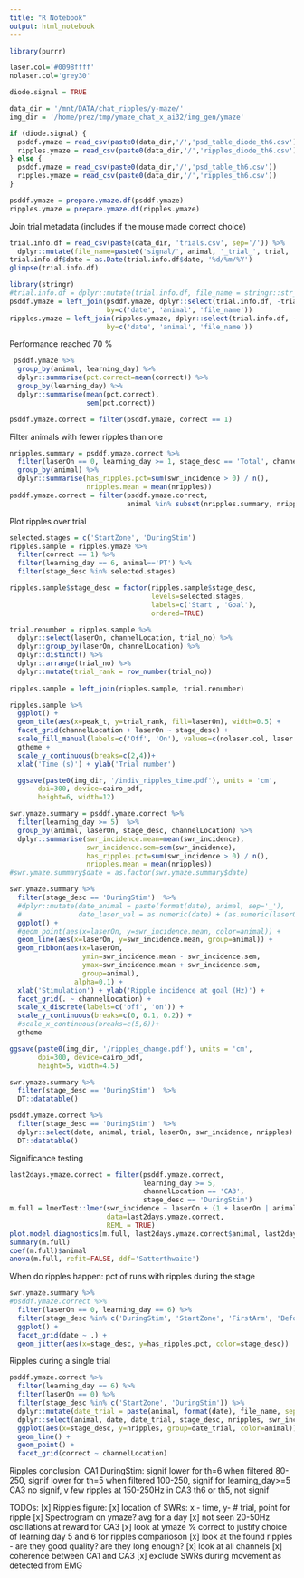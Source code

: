 ```yaml
---
title: "R Notebook"
output: html_notebook
---
```

```r
library(purrr)

laser.col='#0098ffff'
nolaser.col='grey30'
```


```r
diode.signal = TRUE

data_dir = '/mnt/DATA/chat_ripples/y-maze/'
img_dir = '/home/prez/tmp/ymaze_chat_x_ai32/img_gen/ymaze'

if (diode.signal) {
  psddf.ymaze = read_csv(paste0(data_dir,'/','psd_table_diode_th6.csv'))
  ripples.ymaze = read_csv(paste0(data_dir,'/','ripples_diode_th6.csv'))
} else {
  psddf.ymaze = read_csv(paste0(data_dir,'/','psd_table_th6.csv'))
  ripples.ymaze = read_csv(paste0(data_dir,'/','ripples_th6.csv'))
}

psddf.ymaze = prepare.ymaze.df(psddf.ymaze)
ripples.ymaze = prepare.ymaze.df(ripples.ymaze)


```


Join trial metadata (includes if the mouse made correct choice)
```r
trial.info.df = read_csv(paste(data_dir, 'trials.csv', sep='/')) %>%
  dplyr::mutate(file_name=paste0('signal/', animal, '_trial_', trial, '_g0'))
trial.info.df$date = as.Date(trial.info.df$date, '%d/%m/%Y')
glimpse(trial.info.df)
```

```r
library(stringr)
#trial.info.df = dplyr::mutate(trial.info.df, file_name = stringr::str_replace(file_name, '_trial_', '_after_'))
psddf.ymaze = left_join(psddf.ymaze, dplyr::select(trial.info.df, -trial, -state, -laserOn), 
                        by=c('date', 'animal', 'file_name'))
ripples.ymaze = left_join(ripples.ymaze, dplyr::select(trial.info.df, -trial, -state, -laserOn), 
                        by=c('date', 'animal', 'file_name'))
```

Performance reached 70 % 
```r
 psddf.ymaze %>%
  group_by(animal, learning_day) %>%
  dplyr::summarise(pct.correct=mean(correct)) %>% 
  group_by(learning_day) %>%
  dplyr::summarise(mean(pct.correct),
                   sem(pct.correct))
```

```r
psddf.ymaze.correct = filter(psddf.ymaze, correct == 1)
```

Filter animals with fewer ripples than one
```r
nripples.summary = psddf.ymaze.correct %>%
  filter(laserOn == 0, learning_day >= 1, stage_desc == 'Total', channelLocation == 'CA1') %>%
  group_by(animal) %>%
  dplyr::summarise(has_ripples.pct=sum(swr_incidence > 0) / n(),
                   nripples.mean = mean(nripples)) 
psddf.ymaze.correct = filter(psddf.ymaze.correct, 
                             animal %in% subset(nripples.summary, nripples.mean >= 1)$animal)
```

Plot ripples over trial
```r
selected.stages = c('StartZone', 'DuringStim')
ripples.sample = ripples.ymaze %>% 
  filter(correct == 1) %>% 
  filter(learning_day == 6, animal=='PT') %>%
  filter(stage_desc %in% selected.stages)

ripples.sample$stage_desc = factor(ripples.sample$stage_desc, 
                                   levels=selected.stages, 
                                   labels=c('Start', 'Goal'),
                                   ordered=TRUE)

trial.renumber = ripples.sample %>% 
  dplyr::select(laserOn, channelLocation, trial_no) %>% 
  dplyr::group_by(laserOn, channelLocation) %>%
  dplyr::distinct() %>%
  dplyr::arrange(trial_no) %>%
  dplyr::mutate(trial_rank = row_number(trial_no))
  
ripples.sample = left_join(ripples.sample, trial.renumber)

ripples.sample %>%
  ggplot() +
  geom_tile(aes(x=peak_t, y=trial_rank, fill=laserOn), width=0.5) +
  facet_grid(channelLocation + laserOn ~ stage_desc) +
  scale_fill_manual(labels=c('Off', 'On'), values=c(nolaser.col, laser.col)) +
  gtheme +
  scale_y_continuous(breaks=c(2,4))+
  xlab('Time (s)') + ylab('Trial number')

  ggsave(paste0(img_dir, '/indiv_ripples_time.pdf'), units = 'cm',
       dpi=300, device=cairo_pdf,
       height=6, width=12)
```


```r
swr.ymaze.summary = psddf.ymaze.correct %>%
  filter(learning_day >= 5)  %>%
  group_by(animal, laserOn, stage_desc, channelLocation) %>% 
  dplyr::summarise(swr_incidence.mean=mean(swr_incidence),
                   swr_incidence.sem=sem(swr_incidence),
                   has_ripples.pct=sum(swr_incidence > 0) / n(),
                   nripples.mean = mean(nripples)) 
#swr.ymaze.summary$date = as.factor(swr.ymaze.summary$date)
```

```r
swr.ymaze.summary %>%
  filter(stage_desc == 'DuringStim')  %>%
  #dplyr::mutate(date_animal = paste(format(date), animal, sep='_'),
  #              date_laser_val = as.numeric(date) + (as.numeric(laserOn) - 1) * 0.5 - 0.25) %>% 
  ggplot() +
  #geom_point(aes(x=laserOn, y=swr_incidence.mean, color=animal)) +
  geom_line(aes(x=laserOn, y=swr_incidence.mean, group=animal)) +
  geom_ribbon(aes(x=laserOn, 
                  ymin=swr_incidence.mean - swr_incidence.sem, 
                  ymax=swr_incidence.mean + swr_incidence.sem,
                  group=animal), 
                alpha=0.1) +
  xlab('Stimulation') + ylab('Ripple incidence at goal (Hz)') +
  facet_grid(. ~ channelLocation) +
  scale_x_discrete(labels=c('off', 'on')) +
  scale_y_continuous(breaks=c(0, 0.1, 0.2)) +
  #scale_x_continuous(breaks=c(5,6))+
  gtheme

ggsave(paste0(img_dir, '/ripples_change.pdf'), units = 'cm',
       dpi=300, device=cairo_pdf,
       height=5, width=4.5)
```

```r
swr.ymaze.summary %>% 
  filter(stage_desc == 'DuringStim')  %>%
  DT::datatable()

psddf.ymaze.correct %>%
  filter(stage_desc == 'DuringStim')  %>%
  dplyr::select(date, animal, trial, laserOn, swr_incidence, nripples) %>%
  DT::datatable()
```
Significance testing
```r
last2days.ymaze.correct = filter(psddf.ymaze.correct, 
                                 learning_day >= 5,
                                 channelLocation == 'CA3',
                                 stage_desc == 'DuringStim')
m.full = lmerTest::lmer(swr_incidence ~ laserOn + (1 + laserOn | animal), 
                        data=last2days.ymaze.correct, 
                        REML = TRUE) 
plot.model.diagnostics(m.full, last2days.ymaze.correct$animal, last2days.ymaze.correct$laserOn) 
summary(m.full)
coef(m.full)$animal
anova(m.full, refit=FALSE, ddf='Satterthwaite')
```



When do ripples happen: pct of runs with ripples during the stage
```r
swr.ymaze.summary %>% 
#psddf.ymaze.correct %>%
  filter(laserOn == 0, learning_day == 6) %>%
  filter(stage_desc %in% c('DuringStim', 'StartZone', 'FirstArm', 'BeforeGoalZone')) %>%
  ggplot() +
  facet_grid(date ~ .) +
  geom_jitter(aes(x=stage_desc, y=has_ripples.pct, color=stage_desc))

```

Ripples during a single trial
```r
psddf.ymaze.correct %>% 
  filter(learning_day == 6) %>%
  filter(laserOn == 0) %>%
  filter(stage_desc %in% c('StartZone', 'DuringStim')) %>% 
  dplyr::mutate(date_trial = paste(animal, format(date), file_name, sep='_')) %>%
  dplyr::select(animal, date, date_trial, stage_desc, nripples, swr_incidence, correct, channelLocation) %>%  
  ggplot(aes(x=stage_desc, y=nripples, group=date_trial, color=animal)) +
  geom_line() +
  geom_point() +
  facet_grid(correct ~ channelLocation)
```

Ripples conclusion:
CA1 DuringStim:
  signif lower for th=6 when filtered 80-250, 
  signif lower for th=5 when filtered 100-250, signif for learning_day>=5
CA3 no signif, 
  v few ripples at 150-250Hz in CA3 th6 or th5, not signif


TODOs: 
[x] Ripples figure: 
   [x] location of SWRs: x - time, y- # trial, point for ripple
   [x] Spectrogram on ymaze? avg for a day
[x] not seen 20-50Hz oscillations at reward for CA3
[x] look at ymaze % correct to justify choice of learning day 5 and 6 for ripples comparioson
[x] look at the found ripples - are they good quality? are they long enough?
[x] look at all channels
[x] coherence between CA1 and CA3
[x] exclude SWRs during movement as detected from EMG

